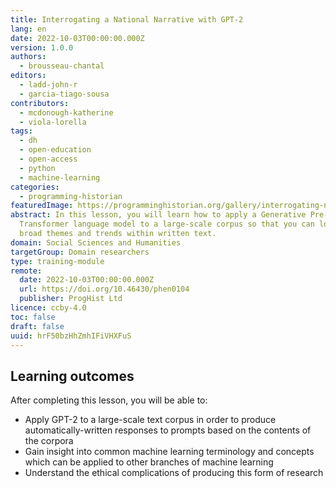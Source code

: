 ```yaml
---
title: Interrogating a National Narrative with GPT-2
lang: en
date: 2022-10-03T00:00:00.000Z
version: 1.0.0
authors:
  - brousseau-chantal
editors:
  - ladd-john-r
  - garcia-tiago-sousa
contributors:
  - mcdonough-katherine
  - viola-lorella
tags:
  - dh
  - open-education
  - open-access
  - python
  - machine-learning
categories:
  - programming-historian
featuredImage: https://programminghistorian.org/gallery/interrogating-national-narrative-gpt.png
abstract: In this lesson, you will learn how to apply a Generative Pre-trained
  Transformer language model to a large-scale corpus so that you can locate
  broad themes and trends within written text.
domain: Social Sciences and Humanities
targetGroup: Domain researchers
type: training-module
remote:
  date: 2022-10-03T00:00:00.000Z
  url: https://doi.org/10.46430/phen0104
  publisher: ProgHist Ltd
licence: ccby-4.0
toc: false
draft: false
uuid: hrF50bzHhZmhIFiVHXFuS
---
```

## Learning outcomes

After completing this lesson, you will be able to:

- Apply GPT-2 to a large-scale text corpus in order to produce automatically-written responses to prompts based on the contents of the corpora
- Gain insight into common machine learning terminology and concepts which can be applied to other branches of machine learning
- Understand the ethical complications of producing this form of research

<ExternalResource title="Interested in learning more?" subtitle="Check out this lesson on Programming Historian's website" url="https://doi.org/10.46430/phen0104" />